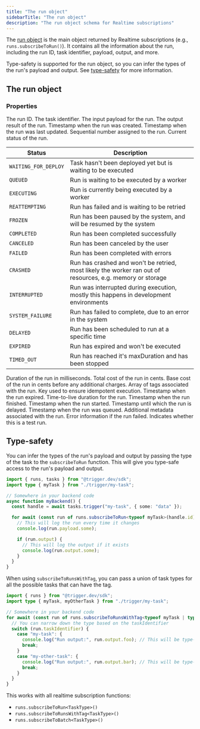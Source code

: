 ```yaml
---
title: "The run object"
sidebarTitle: "The run object"
description: "The run object schema for Realtime subscriptions"
---
```


The [run object](/realtime/run-object#the-run-object) is the main object returned by Realtime subscriptions (e.g., `runs.subscribeToRun()`). It contains all the information about the run, including the run ID, task identifier, payload, output, and more.

Type-safety is supported for the run object, so you can infer the types of the run's payload and output. See [type-safety](#type-safety) for more information.

## The run object

### Properties

<ParamField path="id" type="string" required>
  The run ID.
</ParamField>

<ParamField path="taskIdentifier" type="string" required>
  The task identifier.
</ParamField>

<ParamField path="payload" type="object" required>
  The input payload for the run.
</ParamField>

<ParamField path="output" type="object">
  The output result of the run.
</ParamField>

<ParamField path="createdAt" type="Date" required>
  Timestamp when the run was created.
</ParamField>

<ParamField path="updatedAt" type="Date" required>
  Timestamp when the run was last updated.
</ParamField>

<ParamField path="number" type="number" required>
  Sequential number assigned to the run.
</ParamField>

<ParamField path="status" type="RunStatus" required>
  Current status of the run.

  <Accordion title="RunStatus enum">

| Status               | Description                                                                                               |
| -------------------- | --------------------------------------------------------------------------------------------------------- |
| `WAITING_FOR_DEPLOY` | Task hasn't been deployed yet but is waiting to be executed                                               |
| `QUEUED`             | Run is waiting to be executed by a worker                                                                 |
| `EXECUTING`          | Run is currently being executed by a worker                                                               |
| `REATTEMPTING`       | Run has failed and is waiting to be retried                                                               |
| `FROZEN`             | Run has been paused by the system, and will be resumed by the system                                      |
| `COMPLETED`          | Run has been completed successfully                                                                       |
| `CANCELED`           | Run has been canceled by the user                                                                         |
| `FAILED`             | Run has been completed with errors                                                                        |
| `CRASHED`            | Run has crashed and won't be retried, most likely the worker ran out of resources, e.g. memory or storage |
| `INTERRUPTED`        | Run was interrupted during execution, mostly this happens in development environments                     |
| `SYSTEM_FAILURE`     | Run has failed to complete, due to an error in the system                                                 |
| `DELAYED`            | Run has been scheduled to run at a specific time                                                          |
| `EXPIRED`            | Run has expired and won't be executed                                                                     |
| `TIMED_OUT`          | Run has reached it's maxDuration and has been stopped                                                     |

</Accordion>
</ParamField>

<ParamField path="durationMs" type="number" required>
  Duration of the run in milliseconds.
</ParamField>

<ParamField path="costInCents" type="number" required>
  Total cost of the run in cents.
</ParamField>

<ParamField path="baseCostInCents" type="number" required>
  Base cost of the run in cents before any additional charges.
</ParamField>

<ParamField path="tags" type="string[]" required>
  Array of tags associated with the run.
</ParamField>

<ParamField path="idempotencyKey" type="string">
  Key used to ensure idempotent execution.
</ParamField>

<ParamField path="expiredAt" type="Date">
  Timestamp when the run expired.
</ParamField>

<ParamField path="ttl" type="string">
  Time-to-live duration for the run.
</ParamField>

<ParamField path="finishedAt" type="Date">
  Timestamp when the run finished.
</ParamField>

<ParamField path="startedAt" type="Date">
  Timestamp when the run started.
</ParamField>

<ParamField path="delayedUntil" type="Date">
  Timestamp until which the run is delayed.
</ParamField>

<ParamField path="queuedAt" type="Date">
  Timestamp when the run was queued.
</ParamField>

<ParamField path="metadata" type="Record<string, DeserializedJson>">
  Additional metadata associated with the run.
</ParamField>

<ParamField path="error" type="SerializedError">
  Error information if the run failed.
</ParamField>

<ParamField path="isTest" type="boolean" required>
  Indicates whether this is a test run.
</ParamField>

## Type-safety

You can infer the types of the run's payload and output by passing the type of the task to the `subscribeToRun` function. This will give you type-safe access to the run's payload and output.

```ts
import { runs, tasks } from "@trigger.dev/sdk";
import type { myTask } from "./trigger/my-task";

// Somewhere in your backend code
async function myBackend() {
  const handle = await tasks.trigger("my-task", { some: "data" });

  for await (const run of runs.subscribeToRun<typeof myTask>(handle.id)) {
    // This will log the run every time it changes
    console.log(run.payload.some);

    if (run.output) {
      // This will log the output if it exists
      console.log(run.output.some);
    }
  }
}
```

When using `subscribeToRunsWithTag`, you can pass a union of task types for all the possible tasks that can have the tag.

```ts
import { runs } from "@trigger.dev/sdk";
import type { myTask, myOtherTask } from "./trigger/my-task";

// Somewhere in your backend code
for await (const run of runs.subscribeToRunsWithTag<typeof myTask | typeof myOtherTask>("my-tag")) {
  // You can narrow down the type based on the taskIdentifier
  switch (run.taskIdentifier) {
    case "my-task": {
      console.log("Run output:", run.output.foo); // This will be type-safe
      break;
    }
    case "my-other-task": {
      console.log("Run output:", run.output.bar); // This will be type-safe
      break;
    }
  }
}
```

This works with all realtime subscription functions:

- `runs.subscribeToRun<TaskType>()`
- `runs.subscribeToRunsWithTag<TaskType>()`
- `runs.subscribeToBatch<TaskType>()`
